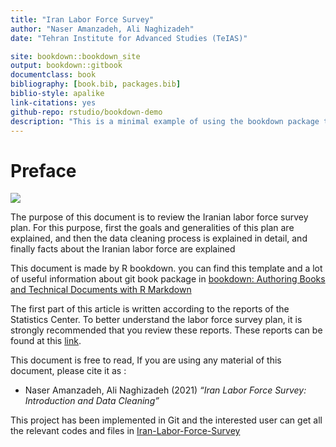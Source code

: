```yaml
--- 
title: "Iran Labor Force Survey"
author: "Naser Amanzadeh, Ali Naghizadeh"
date: "Tehran Institute for Advanced Studies (TeIAS)"

site: bookdown::bookdown_site
output: bookdown::gitbook
documentclass: book
bibliography: [book.bib, packages.bib]
biblio-style: apalike
link-citations: yes
github-repo: rstudio/bookdown-demo
description: "This is a minimal example of using the bookdown package to write a book. The output format for this example is bookdown::gitbook."
---
```


# Preface

![](C:/Users/ali/Dropbox/LFS Cleaning/GitHub/RMarkDown/Figures/fig2.png)

The purpose of this document is to review the Iranian labor force survey plan. For this purpose, first the goals and generalities of this plan are explained, and then the data cleaning process is explained in detail, and finally facts about the Iranian labor force are explained

This document is made by R bookdown. you can find this template and a lot of useful information about git book package in [bookdown: Authoring Books and Technical Documents with R Markdown](https://bookdown.org/yihui/bookdown/)

The first part of this article is written according to the reports of the Statistics Center. To better understand the labor force survey plan, it is strongly recommended that you review these reports. These reports can be found at this [link](https://www.amar.org.ir/%D8%AF%D8%A7%D8%AF%D9%87%D9%87%D8%A7-%D9%88-%D8%A7%D8%B7%D9%84%D8%A7%D8%B9%D8%A7%D8%AA-%D8%A2%D9%85%D8%A7%D8%B1%DB%8C/%D8%AC%D9%85%D8%B9%DB%8C%D8%AA-%D9%88-%D9%86%DB%8C%D8%B1%D9%88%DB%8C-%DA%A9%D8%A7%D8%B1/%D9%86%DB%8C%D8%B1%D9%88%DB%8C-%DA%A9%D8%A7%D8%B1#5585732-).

This document is free to read, If you are using any material of this document, please cite it as :

* Naser Amanzadeh, Ali Naghizadeh (2021) *“Iran Labor Force Survey: Introduction and Data Cleaning”*

This project has been implemented in Git and the interested user can get all the relevant codes and files in [Iran-Labor-Force-Survey](https://github.com/TeIAS-LFS/Iran-Labor-Force-Survey)
